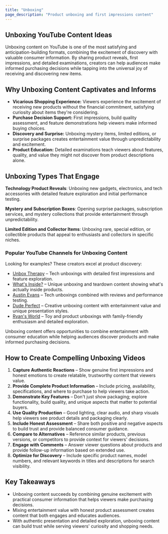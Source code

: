 ```yaml
---
title: "Unboxing"
page_description: "Product unboxing and first impressions content"
---
```


## Unboxing YouTube Content Ideas

Unboxing content on YouTube is one of the most satisfying and anticipation-building formats, combining the excitement of discovery with valuable consumer information. By sharing product reveals, first impressions, and detailed examinations, creators can help audiences make informed purchasing decisions while tapping into the universal joy of receiving and discovering new items.

## Why Unboxing Content Captivates and Informs

- **Vicarious Shopping Experience:** Viewers experience the excitement of receiving new products without the financial commitment, satisfying curiosity about items they're considering.  
- **Purchase Decision Support:** First impressions, build quality assessment, and feature demonstrations help viewers make informed buying choices.  
- **Discovery and Surprise:** Unboxing mystery items, limited editions, or surprise packages creates entertainment value through unpredictability and excitement.  
- **Product Education:** Detailed examinations teach viewers about features, quality, and value they might not discover from product descriptions alone.  

## Unboxing Types That Engage

**Technology Product Reveals**: Unboxing new gadgets, electronics, and tech accessories with detailed feature exploration and initial performance testing.

**Mystery and Subscription Boxes**: Opening surprise packages, subscription services, and mystery collections that provide entertainment through unpredictability.

**Limited Edition and Collector Items**: Unboxing rare, special edition, or collectible products that appeal to enthusiasts and collectors in specific niches.

### Popular YouTube Channels for Unboxing Content

Looking for examples? These creators excel at product discovery:  
- [Unbox Therapy](https://www.youtube.com/@UnboxTherapy) – Tech unboxings with detailed first impressions and feature exploration.  
- [What's Inside?](https://www.youtube.com/@WhatsInsideThings) – Unique unboxing and teardown content showing what's actually inside products.  
- [Austin Evans](https://www.youtube.com/@austinisevans) – Tech unboxings combined with reviews and performance testing.  
- [Dude Perfect](https://www.youtube.com/@dudeperfect) – Creative unboxing content with entertainment value and unique presentation styles.  
- [Ryan's World](https://www.youtube.com/@RyansWorld) – Toy and product unboxings with family-friendly enthusiasm and detailed exploration.  

Unboxing content offers opportunities to combine entertainment with consumer education while helping audiences discover products and make informed purchasing decisions.

## How to Create Compelling Unboxing Videos

1. **Capture Authentic Reactions** – Show genuine first impressions and honest emotions to create relatable, trustworthy content that viewers value.  
2. **Provide Complete Product Information** – Include pricing, availability, specifications, and where to purchase to help viewers take action.  
3. **Demonstrate Key Features** – Don't just show packaging; explore functionality, build quality, and unique aspects that matter to potential buyers.  
4. **Use Quality Production** – Good lighting, clear audio, and sharp visuals help viewers see product details and packaging clearly.  
5. **Include Honest Assessment** – Share both positive and negative aspects to build trust and provide balanced consumer guidance.  
6. **Compare to Alternatives** – Reference similar products, previous versions, or competitors to provide context for viewers' decisions.  
7. **Engage with Comments** – Answer viewer questions about products and provide follow-up information based on extended use.  
8. **Optimize for Discovery** – Include specific product names, model numbers, and relevant keywords in titles and descriptions for search visibility.  

## Key Takeaways

- Unboxing content succeeds by combining genuine excitement with practical consumer information that helps viewers make purchasing decisions.  
- Mixing entertainment value with honest product assessment creates content that both engages and educates audiences.  
- With authentic presentation and detailed exploration, unboxing content can build trust while serving viewers' curiosity and shopping needs.
